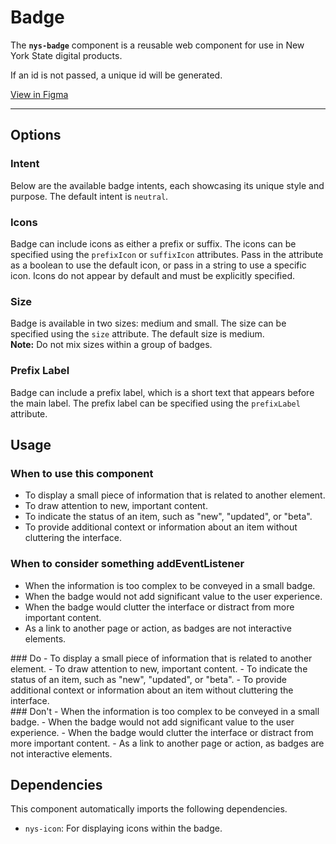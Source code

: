 
<Meta of={NysBadgeStories} title="Components/Badge/Documentation" />

# Badge

The **`nys-badge`** component is a reusable web component for use in New York State digital products.

If an id is not passed, a unique id will be generated.

<div className="nys-grid-row nys-grid-gap-1">
  <nys-badge label="Stable" prefixIcon="code"></nys-badge>
  <nys-badge
    prefixIcon
    prefixLabel="WCAG 2.2"
    label="AA"
    intent="success"
  ></nys-badge>
  <p className="pill pill--uikit">
	  <a href="https://www.figma.com/design/U2QpuSUXRTxbgG64Fzi9bu?node-id=5409-1651" target="_blank">View in Figma</a>
</p>
</div>

---

<Canvas of={NysBadgeStories.Basic} />

<Controls />

## Options

### Intent
Below are the available badge intents, each showcasing its unique style and purpose. The default intent is `neutral`.
<Canvas of={NysBadgeStories.Intent} />

### Icons
Badge can include icons as either a prefix or suffix. The icons can be specified using the `prefixIcon` or `suffixIcon` attributes. Pass in the attribute as a boolean to use the default icon, or pass in a string to use a specific icon. Icons do not appear by default and must be explicitly specified.
<Canvas of={NysBadgeStories.Icons} />

### Size
Badge is available in two sizes: medium and small. The size can be specified using the `size` attribute. The default size is medium.\
**Note:** Do not mix sizes within a group of badges.
<Canvas of={NysBadgeStories.Size} />

### Prefix Label
Badge can include a prefix label, which is a short text that appears before the main label. The prefix label can be specified using the `prefixLabel` attribute.
<Canvas of={NysBadgeStories.PrefixLabel} />

## Usage

### When to use this component
- To display a small piece of information that is related to another element.
- To draw attention to new, important content.
- To indicate the status of an item, such as "new", "updated", or "beta".
- To provide additional context or information about an item without cluttering the interface.

### When to consider something addEventListener
- When the information is too complex to be conveyed in a small badge.
- When the badge would not add significant value to the user experience.
- When the badge would clutter the interface or distract from more important content.
- As a link to another page or action, as badges are not interactive elements.

<div className="nys-grid-row nys-grid-gap-lg">
  <div className="nys-mobile-lg:nys-grid-col">
    <div className="usage-card usage-card--do">
      ### <nys-icon name="check_circle" color="var(--nys-color-success)" /> Do
      - To display a small piece of information that is related to another element.
      - To draw attention to new, important content.
      - To indicate the status of an item, such as "new", "updated", or "beta".
      - To provide additional context or information about an item without cluttering the interface.
    </div>
  </div>
  <div className="nys-mobile-lg:nys-grid-col">
    <div className="usage-card usage-card--dont">
      ### <nys-icon name="error" color="var(--nys-color-danger)" /> Don't
      - When the information is too complex to be conveyed in a small badge.
      - When the badge would not add significant value to the user experience.
      - When the badge would clutter the interface or distract from more important content.
      - As a link to another page or action, as badges are not interactive elements.
    </div>
  </div>
</div>

## Dependencies

This component automatically imports the following dependencies.

- `nys-icon`: For displaying icons within the badge.
